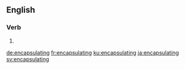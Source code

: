 ==English==

===Verb===
{{head|en|present participle}}

# {{present participle of|encapsulate|lang=en}}

[[de:encapsulating]]
[[fr:encapsulating]]
[[ku:encapsulating]]
[[ja:encapsulating]]
[[sv:encapsulating]]